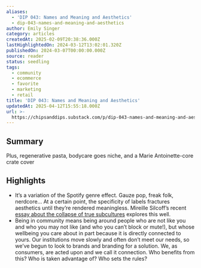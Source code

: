 ```yaml
---
aliases:
  - 'DIP 043: Names and Meaning and Aesthetics'
  - dip-043-names-and-meaning-and-aesthetics
author: Emily Singer
category: articles
createdAt: 2025-02-09T20:38:36.000Z
lastHighlightedOn: 2024-03-12T13:02:01.320Z
publishedOn: 2024-03-07T00:00:00.000Z
source: reader
status: seedling
tags:
  - community
  - ecommerce
  - favorite
  - marketing
  - retail
title: 'DIP 043: Names and Meaning and Aesthetics'
updatedAt: 2025-04-12T15:55:18.000Z
url: >-
  https://chipsanddips.substack.com/p/dip-043-names-and-meaning-and-aesthetics?utm_source=post-email-title&publication_id=6324&post_id=142396823&utm_campaign=email-post-title&isFreemail=true&r=og9hp&triedRedirect=true&utm_medium=email
---
```

## Summary

Plus, regenerative pasta, bodycare goes niche, and a Marie Antoinette-core crate cover

## Highlights

- It’s a variation of the Spotify genre effect. Gauze pop, freak folk, nerdcore… At a certain point, the specificity of labels fractures aesthetics until they’re rendered meaningless. Mireille Silcoff’s recent [essay about the collapse of true subcultures](https://www.nytimes.com/2024/02/21/magazine/aesthetics-tiktok-teens.html?unlocked_article_code=1.aU0.V5Yg.mLTOCaGlf3wN&smid=url-share) explores this well.
- Being in community means being around people who are not like you and who you may not like (and who you can’t block or mute!), but whose wellbeing you care about in part because it is directly connected to yours.
  Our institutions move slowly and often don’t meet our needs, so we’ve begun to look to brands and branding for a solution.
  We, as consumers, are acted upon and we call it connection.
  Who benefits from this? Who is taken advantage of? Who sets the rules?
